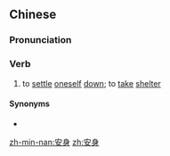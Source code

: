 ==Chinese==
{{zh-forms}}

===Pronunciation===
{{zh-pron
|m=ānshēn
|c=on1 san1
|h=pfs=ôn-sṳ̂n
|mn=an-sin
|cat=v
}}

===Verb===
{{zh-verb}}

# {{lb|zh|literary}} to [[settle]] [[oneself]] [[down]]; to [[take]] [[shelter]]

====Synonyms====
* {{zh-l|容身}}

[[zh-min-nan:安身]]
[[zh:安身]]